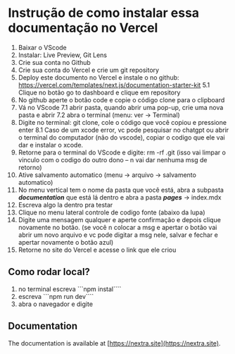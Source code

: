 # Instrução de como instalar essa documentação no Vercel
 
1. Baixar o VScode
2. Instalar: Live Preview, Git Lens
3. Crie sua conta no Github
4. Crie sua conta do Vercel e crie um git repository
5. Deploy este documento no Vercel e instale o no github: https://vercel.com/templates/next.js/documentation-starter-kit
5.1 Clique no botão go to dashboard e clique em repository
6. No github aperte o botão code e copie o código clone para o clipboard
7. Vá no VScode
7.1 abrir pasta, quando abrir uma pop-up, crie uma nova pasta e abrir
7.2 abra o terminal (menu: ver -> Terminal)
8. Digite no terminal: git clone, cole o código que você copiou e pressione enter
8.1 Caso de um xcode error, vc pode pesquisar no chatgpt ou abrir o terminal do computador (não do vscode), copiar o codigo que ele vai dar e instalar o xcode.
9. Retorne para o terminal do VScode e digite: rm -rf .git (isso vai limpar o vinculo com o codigo do outro dono – n vai dar nenhuma msg de retorno)
10. Ative salvamento automatico (menu -> arquivo -> salvamento automatico)
11. No menu vertical tem o nome da pasta que você está, abra a subpasta ***documentation*** que está lá dentro e abra a pasta ***pages*** -> index.mdx 
12. Escreva algo la dentro pra testar
13. Clique no menu lateral controle de codigo fonte (abaixo da lupa)
14. Digite uma mensagem qualquer e aperte confirmação e depois clique novamente no botão. (se você n colocar a msg e apertar o botão vai abrir um novo arquivo e vc pode digitar a msg nele, salvar e fechar e apertar novamente o botão azul)
15. Retorne no site do Vercel e acesse o link que ele criou


## Como rodar local?

1. no terminal escreva ```npm instal````
2. escreva ```npm run dev````
3. abra o navegador e digite

## Documentation

The documentation is available at [https://nextra.site](https://nextra.site).

